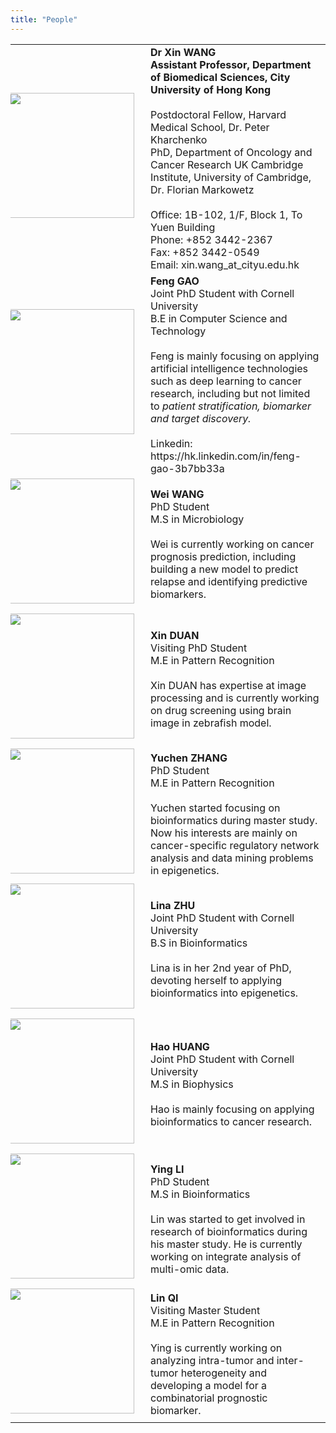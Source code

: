 ```yaml
---
title: "People"
---
```


| | |
|:----------------|:---------------------------------|
|<img style="margin:0 10px 10px -10px" src="images/xw.jpg" width="200px"/>|**Dr Xin WANG**<br>**Assistant Professor, Department of Biomedical Sciences, City University of Hong Kong**<br>\
Postdoctoral Fellow, Harvard Medical School, Dr. Peter Kharchenko<br>PhD, Department of Oncology and Cancer Research UK Cambridge Institute, University of Cambridge, Dr. Florian Markowetz<br><br>Office:	1B-102, 1/F, Block 1, To Yuen Building<br>Phone:	+852 3442-2367<br>Fax:	+852 3442-0549<br>Email: xin.wang_at_cityu.edu.hk|
|<img style="margin:0px 10px 10px -10px" src="images/gf.jpg" width="200px"/>|**Feng GAO**<br>Joint PhD Student with Cornell University<br>B.E in Computer Science and Technology<br><br>Feng is mainly focusing on  applying artificial intelligence technologies such as deep learning to cancer research, including but not limited to *patient stratification, biomarker and target discovery.*<br><br>Linkedin: https://hk.linkedin.com/in/feng-gao-3b7bb33a|
|<img style="margin:0px 10px 10px -10px" src="images/wei.jpg" width="200px"/>|**Wei WANG**<br>PhD Student<br>M.S in Microbiology<br><br>Wei is currently working on cancer prognosis prediction, including building a new model to predict relapse and identifying predictive biomarkers.|
|<img style="margin:0px 10px 10px -10px" src="images/dx.jpg" width="200px"/>|**Xin DUAN**<br>Visiting PhD Student<br>M.E in Pattern Recognition<br><br>Xin DUAN has expertise at image processing and is currently working on drug screening using brain image in zebrafish model.|
|<img style="margin:0 10px 10px -10px" src="images/yuchen.png" width="200px"/>|**Yuchen ZHANG** <br>PhD Student<br>M.E in Pattern Recognition<br><br>Yuchen started focusing on bioinformatics during master study. Now his interests are mainly on cancer-specific regulatory network analysis and data mining problems in epigenetics.|
|<img style="margin:0px 10px 10px -10px" src="images/lina.jpg" width="200px"/> |**Lina ZHU**<br>Joint PhD Student with Cornell University<br>B.S in Bioinformatics<br><br>Lina is in her 2nd year of PhD, devoting herself to applying bioinformatics into epigenetics.|
|<img style="margin:0px 10px 10px -10px" src="images/huanghao.jpg" width="200px"/> |**Hao HUANG**<br>Joint PhD Student with Cornell University<br>M.S in Biophysics<br><br>Hao is mainly focusing on applying bioinformatics to cancer research.|
|<img style="margin:0px 10px 10px -10px" src="images/liying.jpg" width="200px"/> |**Ying LI**<br>PhD Student<br>M.S in Bioinformatics<br><br>Lin was started to get involved in research of bioinformatics during his master study. He is currently working on integrate analysis of multi-omic data.|
|<img style="margin:0px 10px 10px -10px" src="images/qilin.jpg" width="200px"/> |**Lin QI**<br>Visiting Master Student<br>M.E in Pattern Recognition<br><br>Ying is currently working on analyzing intra-tumor and inter-tumor heterogeneity and developing a model for a combinatorial prognostic biomarker.|

